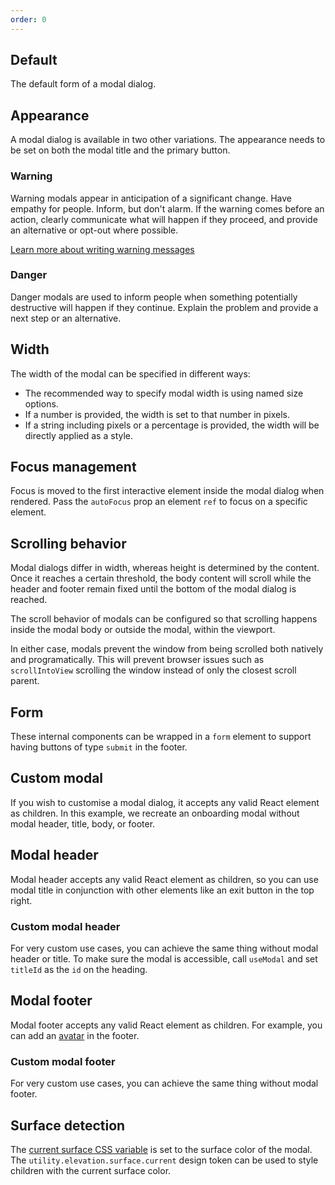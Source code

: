 ```yaml
---
order: 0
---
```



## Default

The default form of a modal dialog.

<Example Component={ModalDefault} packageName="@atlaskit/modal-dialog" />

## Appearance

A modal dialog is available in two other variations.
The appearance needs to be set on both the modal title and the primary button.

### Warning

Warning modals appear in anticipation of a significant change.
Have empathy for people.
Inform,
but don't alarm.
If the warning comes before an action,
clearly communicate what will happen if they proceed,
and provide an alternative or opt-out where possible.

<a href="/content/writing-guidelines/writing-a-warning-message/">
  Learn more about writing warning messages
</a>

<Example Component={ModalWarning} packageName="@atlaskit/modal-dialog" />

### Danger

Danger modals are used to inform people when something potentially destructive will happen if they continue.
Explain the problem and provide a next step or an alternative.

<Example Component={ModalDanger} packageName="@atlaskit/modal-dialog" />

## Width

The width of the modal can be specified in different ways:

- The recommended way to specify modal width is using named size options.
- If a number is provided, the width is set to that number in pixels.
- If a string including pixels or a percentage is provided, the width will be directly applied as a style.

<Example Component={ModalWidth} packageName="@atlaskit/modal-dialog" />

## Focus management

Focus is moved to the first interactive element inside the modal dialog when rendered.
Pass the `autoFocus` prop an element `ref` to focus on a specific element.

<Example
  Component={FocusSpecificElement}
  packageName="@atlaskit/modal-dialog"
/>

## Scrolling behavior

Modal dialogs differ in width,
whereas height is determined by the content.
Once it reaches a certain threshold,
the body content will scroll while the header and footer remain fixed until the bottom of the modal dialog is reached.

The scroll behavior of modals can be configured so that scrolling happens inside the modal body or outside the modal,
within the viewport.

In either case,
modals prevent the window from being scrolled both natively and programatically.
This will prevent browser issues such as `scrollIntoView` scrolling the window instead of only the closest scroll parent.

<Example Component={ModalScroll} packageName="@atlaskit/modal-dialog" />

## Form

These internal components can be wrapped in a `form` element to support
having buttons of type `submit` in the footer.

<Example Component={ModalWrapper} packageName="@atlaskit/modal-dialog" />

## Custom modal

If you wish to customise a modal dialog, it accepts any valid React element
as children. In this example, we recreate an onboarding modal without
modal header, title, body, or footer.

<Example Component={ModalCustom} packageName="@atlaskit/modal-dialog" />

## Modal header

Modal header accepts any valid React element as children, so you can
use modal title in conjunction with other elements like an exit button
in the top right.

<Example Component={ModalHeader} packageName="@atlaskit/modal-dialog" />

### Custom modal header

For very custom use cases, you can achieve the same thing without modal
header or title. To make sure the modal is accessible, call `useModal`
and set `titleId` as the `id` on the heading.

<Example Component={ModalCustomHeader} packageName="@atlaskit/modal-dialog" />

## Modal footer

Modal footer accepts any valid React element as children. For example,
you can add an [avatar](/components/avatar/) in the footer.

<Example Component={ModalFooter} packageName="@atlaskit/modal-dialog" />

### Custom modal footer

For very custom use cases, you can achieve the same thing without modal
footer.

<Example Component={ModalCustomFooter} packageName="@atlaskit/modal-dialog" />

## Surface detection

The [current surface CSS variable](/components/tokens/code#current-surface-color) is set to the surface color of the modal.
The `utility.elevation.surface.current` design token can be used to style children with the current surface color.

<Example Component={ModalCurrentSurface} packageName="@atlaskit/modal-dialog" />
